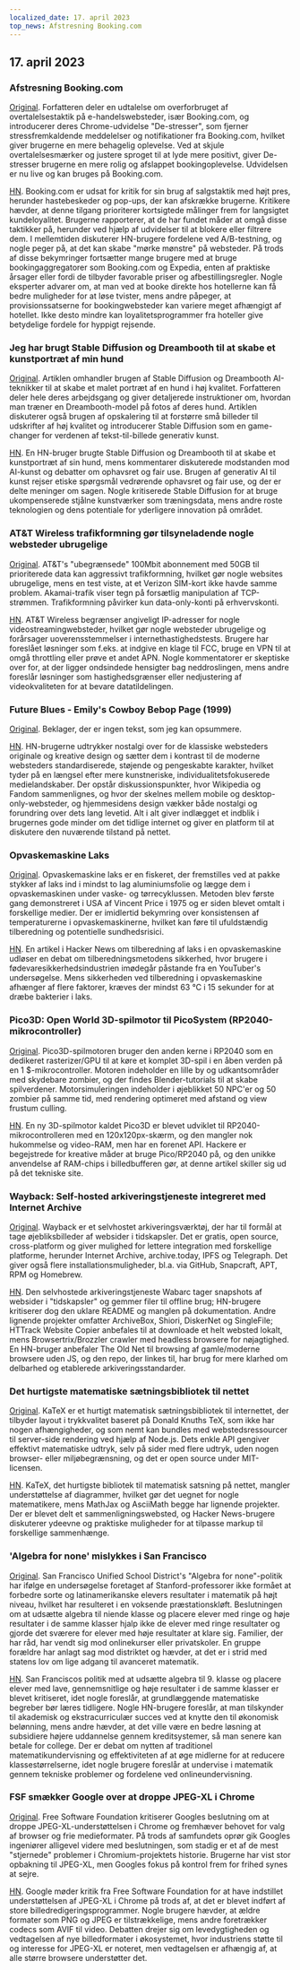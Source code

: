 ```yaml
---
localized_date: 17. april 2023
top_news: Afstresning Booking.com
---
```




<CallToAction />

<Steps>

## 17. april 2023

### Afstresning Booking.com

[Original](https://www.alexcharlton.co/projects/booking-com-de-stresser).
Forfatteren deler en udtalelse om overforbruget af overtalelsestaktik på e-handelswebsteder, især Booking.com, og introducerer deres Chrome-udvidelse "De-stresser", som fjerner stressfremkaldende meddelelser og notifikationer fra Booking.com, hvilket giver brugerne en mere behagelig oplevelse. Ved at skjule overtalelsesmærker og justere sproget til at lyde mere positivt, giver De-stresser brugerne en mere rolig og afslappet bookingoplevelse. Udvidelsen er nu live og kan bruges på Booking.com.

[HN](http://news.ycombinator.com/item?id=35590734).
Booking.com er udsat for kritik for sin brug af salgstaktik med højt pres, herunder hastebeskeder og pop-ups, der kan afskrække brugerne. Kritikere hævder, at denne tilgang prioriterer kortsigtede målinger frem for langsigtet kundeloyalitet. Brugerne rapporterer, at de har fundet måder at omgå disse taktikker på, herunder ved hjælp af udvidelser til at blokere eller filtrere dem. I mellemtiden diskuterer HN-brugere fordelene ved A/B-testning, og nogle peger på, at det kan skabe "mørke mønstre" på websteder. På trods af disse bekymringer fortsætter mange brugere med at bruge bookingaggregatorer som Booking.com og Expedia, enten af praktiske årsager eller fordi de tilbyder favorable priser og afbestillingsregler. Nogle eksperter advarer om, at man ved at booke direkte hos hotellerne kan få bedre muligheder for at løse tvister, mens andre påpeger, at provisionssatserne for bookingwebsteder kan variere meget afhængigt af hotellet. Ikke desto mindre kan loyalitetsprogrammer fra hoteller give betydelige fordele for hyppigt rejsende.

### Jeg har brugt Stable Diffusion og Dreambooth til at skabe et kunstportræt af min hund

[Original](https://www.shruggingface.com/blog/how-i-used-stable-diffusion-and-dreambooth-to-create-a-painted-portrait-of-my-dog).
Artiklen omhandler brugen af Stable Diffusion og Dreambooth AI-teknikker til at skabe et malet portræt af en hund i høj kvalitet. Forfatteren deler hele deres arbejdsgang og giver detaljerede instruktioner om, hvordan man træner en Dreambooth-model på fotos af deres hund. Artiklen diskuterer også brugen af opskalering til at forstørre små billeder til udskrifter af høj kvalitet og introducerer Stable Diffusion som en game-changer for verdenen af tekst-til-billede generativ kunst.

[HN](http://news.ycombinator.com/item?id=35592847).
En HN-bruger brugte Stable Diffusion og Dreambooth til at skabe et kunstportræt af sin hund, mens kommentarer diskuterede modstanden mod AI-kunst og debatter om ophavsret og fair use. Brugen af generativ AI til kunst rejser etiske spørgsmål vedrørende ophavsret og fair use, og der er delte meninger om sagen. Nogle kritiserede Stable Diffusion for at bruge ukompenserede stjålne kunstværker som træningsdata, mens andre roste teknologien og dens potentiale for yderligere innovation på området.

### AT&T Wireless trafikformning gør tilsyneladende nogle websteder ubrugelige

[Original](https://adriano.fyi/post/2023/2023-04-16-att-traffic-shaping-makes-websites-unusable/).
AT&T's "ubegrænsede" 100Mbit abonnement med 50GB til prioriterede data kan aggressivt trafikformning, hvilket gør nogle websites ubrugelige, mens en test viste, at et Verizon SIM-kort ikke havde samme problem. Akamai-trafik viser tegn på forsætlig manipulation af TCP-strømmen. Trafikformning påvirker kun data-only-konti på erhvervskonti.

[HN](http://news.ycombinator.com/item?id=35592607).
AT&T Wireless begrænser angiveligt IP-adresser for nogle videostreamingwebsteder, hvilket gør nogle websteder ubrugelige og forårsager uoverensstemmelser i internethastighedstests. Brugere har foreslået løsninger som f.eks. at indgive en klage til FCC, bruge en VPN til at omgå throttling eller prøve et andet APN. Nogle kommentatorer er skeptiske over for, at der ligger ondsindede hensigter bag neddroslingen, mens andre foreslår løsninger som hastighedsgrænser eller nedjustering af videokvaliteten for at bevare datatildelingen.

### Future Blues - Emily's Cowboy Bebop Page (1999)

[Original](https://futureblues.com/).
Beklager, der er ingen tekst, som jeg kan opsummere.

[HN](http://news.ycombinator.com/item?id=35589124).
HN-brugerne udtrykker nostalgi over for de klassiske websteders originale og kreative design og sætter dem i kontrast til de moderne websteders standardiserede, støjende og pengeskabte karakter, hvilket tyder på en længsel efter mere kunstneriske, individualitetsfokuserede medielandskaber. Der opstår diskussionspunkter, hvor Wikipedia og Fandom sammenlignes, og hvor der skelnes mellem mobile og desktop-only-websteder, og hjemmesidens design vækker både nostalgi og forundring over dets lang levetid. Alt i alt giver indlægget et indblik i brugernes gode minder om det tidlige internet og giver en platform til at diskutere den nuværende tilstand på nettet.

### Opvaskemaskine Laks

[Original](https://en.wikipedia.org/wiki/Dishwasher_salmon).
Opvaskemaskine laks er en fiskeret, der fremstilles ved at pakke stykker af laks ind i mindst to lag aluminiumsfolie og lægge dem i opvaskemaskinen under vaske- og tørrecyklussen. Metoden blev første gang demonstreret i USA af Vincent Price i 1975 og er siden blevet omtalt i forskellige medier. Der er imidlertid bekymring over konsistensen af temperaturerne i opvaskemaskinerne, hvilket kan føre til ufuldstændig tilberedning og potentielle sundhedsrisici.

[HN](http://news.ycombinator.com/item?id=35586683).
En artikel i Hacker News om tilberedning af laks i en opvaskemaskine udløser en debat om tilberedningsmetodens sikkerhed, hvor brugere i fødevaresikkerhedsindustrien imødegår påstande fra en YouTuber's undersøgelse. Mens sikkerheden ved tilberedning i opvaskemaskine afhænger af flere faktorer, kræves der mindst 63 °C i 15 sekunder for at dræbe bakterier i laks.

### Pico3D: Open World 3D-spilmotor til PicoSystem (RP2040-mikrocontroller)

[Original](https://github.com/bernhardstrobl/Pico3D).
Pico3D-spilmotoren bruger den anden kerne i RP2040 som en dedikeret rasterizer/GPU til at køre et komplet 3D-spil i en åben verden på en 1 $-mikrocontroller. Motoren indeholder en lille by og udkantsområder med skydebare zombier, og der findes Blender-tutorials til at skabe spilverdener. Motorsimuleringen indeholder i øjeblikket 50 NPC'er og 50 zombier på samme tid, med rendering optimeret med afstand og view frustum culling.

[HN](http://news.ycombinator.com/item?id=35589172).
En ny 3D-spilmotor kaldet Pico3D er blevet udviklet til RP2040-mikrocontrolleren med en 120x120px-skærm, og den mangler nok hukommelse og video-RAM, men har en forenet API. Hackere er begejstrede for kreative måder at bruge Pico/RP2040 på, og den unikke anvendelse af RAM-chips i billedbufferen gør, at denne artikel skiller sig ud på det tekniske site.

### Wayback: Self-hosted arkiveringstjeneste integreret med Internet Archive

[Original](https://github.com/wabarc/wayback).
Wayback er et selvhostet arkiveringsværktøj, der har til formål at tage øjebliksbilleder af websider i tidskapsler. Det er gratis, open source, cross-platform og giver mulighed for lettere integration med forskellige platforme, herunder Internet Archive, archive.today, IPFS og Telegraph. Det giver også flere installationsmuligheder, bl.a. via GitHub, Snapcraft, APT, RPM og Homebrew.

[HN](http://news.ycombinator.com/item?id=35586845).
Den selvhostede arkiveringstjeneste Wabarc tager snapshots af websider i "tidskapsler" og gemmer filer til offline brug; HN-brugere kritiserer dog den uklare README og manglen på dokumentation. Andre lignende projekter omfatter ArchiveBox, Shiori, DiskerNet og SingleFile; HTTrack Website Copier anbefales til at downloade et helt websted lokalt, mens Browsertrix/Brozzler crawler med headless browsere for nøjagtighed. En HN-bruger anbefaler The Old Net til browsing af gamle/moderne browsere uden JS, og den repo, der linkes til, har brug for mere klarhed om delbarhed og etablerede arkiveringsstandarder.

### Det hurtigste matematiske sætningsbibliotek til nettet

[Original](https://katex.org/).
KaTeX er et hurtigt matematisk sætningsbibliotek til internettet, der tilbyder layout i trykkvalitet baseret på Donald Knuths TeX, som ikke har nogen afhængigheder, og som nemt kan bundles med webstedsressourcer til server-side rendering ved hjælp af Node.js. Dets enkle API gengiver effektivt matematiske udtryk, selv på sider med flere udtryk, uden nogen browser- eller miljøbegrænsning, og det er open source under MIT-licensen.

[HN](http://news.ycombinator.com/item?id=35588985).
KaTeX, det hurtigste bibliotek til matematisk satsning på nettet, mangler understøttelse af diagrammer, hvilket gør det uegnet for nogle matematikere, mens MathJax og AsciiMath begge har lignende projekter. Der er blevet delt et sammenligningswebsted, og Hacker News-brugere diskuterer ydeevne og praktiske muligheder for at tilpasse markup til forskellige sammenhænge.

### 'Algebra for none' mislykkes i San Francisco

[Original](https://www.joannejacobs.com/post/algebra-for-none-fails-in-san-francisco).
San Francisco Unified School District's "Algebra for none"-politik har ifølge en undersøgelse foretaget af Stanford-professorer ikke formået at forbedre sorte og latinamerikanske elevers resultater i matematik på højt niveau, hvilket har resulteret i en voksende præstationskløft. Beslutningen om at udsætte algebra til niende klasse og placere elever med ringe og høje resultater i de samme klasser hjalp ikke de elever med ringe resultater og gjorde det sværere for elever med høje resultater at klare sig. Familier, der har råd, har vendt sig mod onlinekurser eller privatskoler. En gruppe forældre har anlagt sag mod distriktet og hævder, at det er i strid med statens lov om lige adgang til avanceret matematik.

[HN](http://news.ycombinator.com/item?id=35595026).
San Franciscos politik med at udsætte algebra til 9. klasse og placere elever med lave, gennemsnitlige og høje resultater i de samme klasser er blevet kritiseret, idet nogle foreslår, at grundlæggende matematiske begreber bør læres tidligere. Nogle HN-brugere foreslår, at man tilskynder til akademisk og ekstracurriculær succes ved at knytte den til økonomisk belønning, mens andre hævder, at det ville være en bedre løsning at subsidiere højere uddannelse gennem kreditsystemer, så man senere kan betale for college. Der er debat om nytten af traditionel matematikundervisning og effektiviteten af at øge midlerne for at reducere klassestørrelserne, idet nogle brugere foreslår at undervise i matematik gennem tekniske problemer og fordelene ved onlineundervisning.

### FSF smækker Google over at droppe JPEG-XL i Chrome

[Original](https://www.phoronix.com/news/FSF-Slams-Google-JPEG-XL).
Free Software Foundation kritiserer Googles beslutning om at droppe JPEG-XL-understøttelsen i Chrome og fremhæver behovet for valg af browser og frie medieformater. På trods af samfundets oprør gik Googles ingeniører alligevel videre med beslutningen, som stadig er et af de mest "stjernede" problemer i Chromium-projektets historie. Brugerne har vist stor opbakning til JPEG-XL, men Googles fokus på kontrol frem for frihed synes at sejre.

[HN](http://news.ycombinator.com/item?id=35589179).
Google møder kritik fra Free Software Foundation for at have indstillet understøttelsen af JPEG-XL i Chrome på trods af, at det er blevet indført af store billedredigeringsprogrammer. Nogle brugere hævder, at ældre formater som PNG og JPEG er tilstrækkelige, mens andre foretrækker codecs som AVIF til video. Debatten drejer sig om levedygtigheden og vedtagelsen af nye billedformater i økosystemet, hvor industriens støtte til og interesse for JPEG-XL er noteret, men vedtagelsen er afhængig af, at alle større browsere understøtter det.

</Steps>

